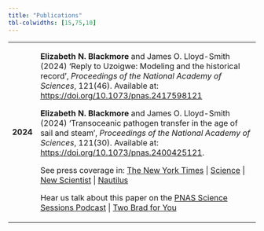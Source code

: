 ```yaml
---
title: "Publications"
tbl-colwidths: [15,75,10]
---
```


+----------+-----------------------------------------------------------------------------------------------------------------------------------------------------------------------------------------------------------------------------------------------------------------------------------------------------------------------------------------------------------------------------------------------------------------------------------------------------------------------------+
| **2024** | **Elizabeth N. Blackmore** and James O. Lloyd-Smith (2024) 'Reply to Uzoigwe: Modeling and the historical record', *Proceedings of the National Academy of Sciences*, 121(46). Available at: <https://doi.org/10.1073/pnas.2417598121>                                                                                                                                                                                                                                      |
|          |                                                                                                                                                                                                                                                                                                                                                                                                                                                                             |
|          | **Elizabeth N. Blackmore** and James O. Lloyd-Smith (2024) 'Transoceanic pathogen transfer in the age of sail and steam', *Proceedings of the National Academy of Sciences*, 121(30). Available at: <https://doi.org/10.1073/pnas.2400425121>.                                                                                                                                                                                                                              |
|          |                                                                                                                                                                                                                                                                                                                                                                                                                                                                             |
|          | See press coverage in: [The New York Times](https://www.nytimes.com/2024/07/26/health/viruses-ships-transmission.html) \| [Science](https://www.science.org/content/article/even-after-columbus-infectious-diseases-had-surprisingly-hard-time-crossing-oceans) \| [New Scientist](https://www.newscientist.com/article/2440531-how-diseases-like-smallpox-survived-long-ocean-voyages/) \| [Nautilus](https://nautil.us/how-disease-really-spread-in-the-americas-823294/) |
|          |                                                                                                                                                                                                                                                                                                                                                                                                                                                                             |
|          | Hear us talk about this paper on the [PNAS Science Sessions Podcast](https://www.pnas.org/post/podcast/ocean-voyages-and-disease-spread) \| [Two Brad for You](https://two-brad-for-you.captivate.fm/episode/then-and-now-how-disease-changes-history)                                                                                                                                                                                                                      |
+----------+-----------------------------------------------------------------------------------------------------------------------------------------------------------------------------------------------------------------------------------------------------------------------------------------------------------------------------------------------------------------------------------------------------------------------------------------------------------------------------+
